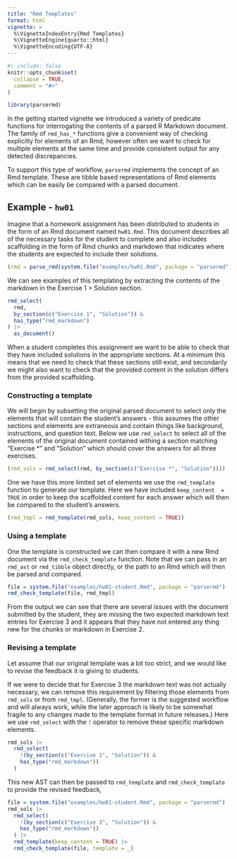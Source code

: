 ```yaml
---
title: "Rmd Templates"
format: html
vignette: >
  %\VignetteIndexEntry{Rmd Templates}
  %\VignetteEngine{quarto::html}
  %\VignetteEncoding{UTF-8}
---
```


```r
#| include: false
knitr::opts_chunk$set(
  collapse = TRUE,
  comment = "#>"
)

library(parsermd)
```


In the getting started vignette we introduced a variety of predicate functions for interrogating the contents of a parsed R Markdown document. The family of `rmd_has_*` functions give a convenient way of checking explicitly for elements of an Rmd, however often we want to check for multiple elements at the same time and provide consistent output for any detected discrepancies. 

To support this type of workflow, `parsermd` implements the concept of an Rmd template. These are tibble based representations of Rmd elements which can be easily be compared with a parsed document.



## Example - `hw01`

Imagine that a homework assignment has been distributed to students in the form of an Rmd document named `hw01.Rmd`. This document describes all of the necessary tasks for the student to complete and also includes scaffolding in the form of Rmd chunks and markdown that indicates where the students are expected to include their solutions.

```r
(rmd = parse_rmd(system.file("examples/hw01.Rmd", package = "parsermd")))
```

We can see examples of this templating by extracting the contents of the markdown in the Exercise 1 > Solution section.

```r
rmd_select(
  rmd, 
  by_section(c("Exercise 1", "Solution")) & 
  has_type("rmd_markdown")
) |>
  as_document()
```

When a student completes this assignment we want to be able to check that they have included solutions in the appropriate sections. At a minimum this means that we need to check that these sections still exist, and secondarily we might also want to check that the provided content in the solution differs from the provided scaffolding.

### Constructing a template

We will begin by subsetting the original parsed document to select only the elements that will contain the student's answers - this assumes the other sections and elements are extraneous and contain things like background, instructions, and question text. Below we use `rmd_select` to select all of the elements of the original document contained withing a section matching "Exercise *" and "Solution" which should cover the answers for all three exercises.

```r
(rmd_sols = rmd_select(rmd, by_section(c("Exercise *", "Solution"))))
```

One we have this more limited set of elements we use the `rmd_template` function to generate our template. Here we have included `keep_content  = TRUE` in order to keep the scaffolded content for each answer which will then be compared to the student's answers.

```r
(rmd_tmpl = rmd_template(rmd_sols, keep_content = TRUE))
```

### Using a template

One the template is constructed we can then compare it with a new Rmd document via the `rmd_check_template` function. Note that we can pass in an `rmd_ast` or `rmd_tibble` object directly, or the path to an Rmd which will then be parsed and compared.

```r
file = system.file("examples/hw01-student.Rmd", package = "parsermd")
rmd_check_template(file, rmd_tmpl)
```

From the output we can see that there are several issues with the document submitted by the student, they are missing the two expected markdown text entries for Exercise 3 and it appears that they have not entered any thing new for the chunks or markdown in Exercise 2.

### Revising a template

Let assume that our original template was a bit too strict, and we would like to revise the feedback it is giving to students. 

If we were to decide that for Exercise 3 the markdown text was not actually necessary, we can remove this requirement by filtering those elements from `rmd_sols` or from `rmd_tmpl`. (Generally, the former is the suggested workflow and will always work, while the later approach is likely to be somewhat fragile to any changes made to the template format in future releases.) Here we use `rmd_select` with the `!` operator to remove these specific markdown elements.

```r
rmd_sols |>
  rmd_select( 
    !(by_section(c("Exercise 3", "Solution")) & 
    has_type("rmd_markdown")) 
  )
```

This new AST can then be passed to `rmd_template` and `rmd_check_template` to provide the revised feedback,

```r
file = system.file("examples/hw01-student.Rmd", package = "parsermd")
rmd_sols |>
  rmd_select( 
    !(by_section(c("Exercise 3", "Solution")) & 
    has_type("rmd_markdown")) 
  ) |>
  rmd_template(keep_content = TRUE) |>
  rmd_check_template(file, template = _)
```